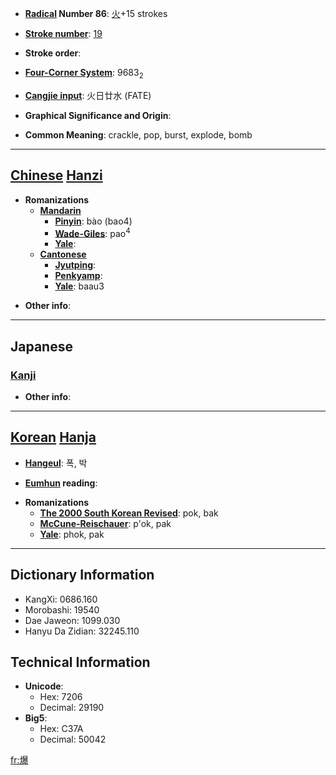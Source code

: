 * '''[[Wiktionary:Chinese radical index| Radical]] Number 86''': [[Wiktionary:Chinese radical index 火|火]]+15 strokes

* '''[[Wiktionary:Chinese total strokes index|Stroke number]]''': [[Wiktionary:Chinese total strokes index 19|19]]

* '''Stroke order''': 

* '''[[Wiktionary:Chinese four corner index|Four-Corner System]]''': 9683<sub>2</sub>

* '''[[Wiktionary:Chinese Cangjie index|Cangjie input]]''': 火日廿水 (FATE)

* '''Graphical Significance and Origin''': 

* '''Common Meaning''': crackle, pop, burst, explode, bomb

----

== [[Chinese]] [[Hanzi]] ==

* '''Romanizations'''
** '''[[Mandarin]]'''
*** '''[[Pinyin]]''': bào (bao4)
*** '''[[Wade-Giles]]''': pao<sup>4</sup>
*** '''[[Yale]]''': 
** '''[[Cantonese]]'''
*** '''[[Jyutping]]''':
*** '''[[Penkyamp]]''': 
*** '''[[Yale]]''': baau3

* '''Other info''': 

----

==Japanese==
===[[Kanji]]===
{{kanji|on readings=[[ばく]] (baku)|kun readings=[[さける]] (sakeru), [[やく]] (yaku)}}

* '''Other info''':  

----

== [[Korean]] [[Hanja]] ==

* '''[[Hangeul]]''': 폭, 박

* '''[[Eumhun]] reading''': 

* '''Romanizations'''
** '''[[The 2000 South Korean Revised Romanization|The 2000 South Korean Revised]]''': pok, bak
** '''[[McCune-Reischauer]]''': p'ok, pak
** '''[[Yale]]''': phok, pak

----

== Dictionary Information ==

* KangXi: 0686.160
* Morobashi: 19540
* Dae Jaweon: 1099.030
* Hanyu Da Zidian: 32245.110

== Technical Information ==

* '''Unicode''':
** Hex: 7206
** Decimal: 29190
* '''Big5''':
** Hex: C37A
** Decimal: 50042

[[fr:爆]]